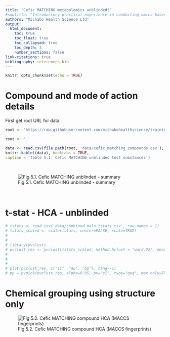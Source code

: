 ```yaml
---
title: "Cefic MATCHING metabolomics unblinded!"
#subtitle: "Introductory practical experience in conducting omics-based grouping"
authors: "Michabo Health Science Ltd"
output: 
  html_document:
    toc: true
    toc_float: true
    toc_collapsed: true
    toc_depth: 3
    number_sections: false
link-citations: true
bibliography: references.bib
---
```


```r
knitr::opts_chunk$set(echo = TRUE)
```


# Compound and mode of action details

First get root URL for data
```r
root <- 'https://raw.githubusercontent.com/michabohealthscience/training-fsa/main'
```


```r
root <- '.'
```



```r
data <- read.csv(file.path(root, 'data/cefic_matching_compounds.csv'), stringsAsFactors = FALSE, header = TRUE, check.names=FALSE)
knitr::kable((data), booktabs = TRUE,
caption = 'Table 5.1: Cefic MATCHING unblinded test substances')
```

&nbsp;


![Fig 5.1. Cefic MATCHING unblinded - summary](cefic_matching_compounds.png)

&nbsp;


# t-stat - HCA - unblinded
```r
# tstats <- read.csv('data/combined_male_tstats.csv', row.names = 1)
# tstats_scaled <- scale(tstats, center=FALSE, scale=TRUE)
# 
# 
# library(pvclust)
# pvclust_res <- pvclust(tstats_scaled, method.hclust = "ward.D2", nboot=1000)
# 
# 
#   
# plot(pvclust_res, c("si", "au", "bp"), hang=-1)
# pp = pvpick(pvclust_res, alpha=0.05, pv="si", type="geq", max.only=TRUE)

```



# Chemical grouping using structure only

<!-- ![Fig 4.2. Cefic MATCHING compound PCA (MACCS fingerprints)](cefic_matching_compounds_pca_maccs.png){width=400px} -->

<!-- &nbsp; -->

![Fig 5.2. Cefic MATCHING compound HCA (MACCS fingerprints)](cefic_matching_compounds_hca_maccs.png)

&nbsp;




